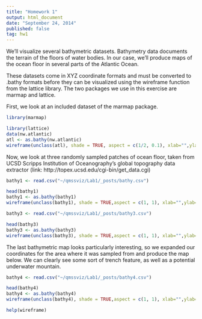 ```yaml
---
title: "Homework 1"
output: html_document
date: "September 24, 2014"
published: false
tag: hw1
---
```


We'll visualize several bathymetric datasets. Bathymetry data documents the terrain of the floors of water bodies. In our case, we'll produce maps of the ocean floor in several parts of the Atlantic Ocean.

These datasets come in XYZ coordinate formats and must be converted to .bathy formats before they can be visualized using the wireframe function from the lattice library. The two packages we use in this exercise are marmap and lattice.


First, we look at an included dataset of the marmap package.

```r

library(marmap)

library(lattice)
data(nw.atlantic)
atl <- as.bathy(nw.atlantic)
wireframe(unclass(atl), shade = TRUE, aspect = c(1/2, 0.1), xlab="",ylab="",zlab="")
```


Now, we look at three randomly sampled patches of ocean floor, taken from UCSD Scripps Institution of Oceanography's global topography data extractor (link: http://topex.ucsd.edu/cgi-bin/get_data.cgi)

```r
bathy1 <- read.csv("~/qmssviz/Lab1/_posts/bathy.csv")

head(bathy1)
bathy1 <- as.bathy(bathy1)
wireframe(unclass(bathy1), shade = TRUE,aspect = c(1, 1), xlab="",ylab="",zlab="",scales = list(arrows = FALSE))

bathy3 <- read.csv("~/qmssviz/Lab1/_posts/bathy3.csv")

head(bathy3)
bathy3 <- as.bathy(bathy3)
wireframe(unclass(bathy3), shade = TRUE,aspect = c(1, 1), xlab="",ylab="",zlab="",scales = list(arrows = FALSE))
```


The last bathymetric map looks particularly interesting, so we expanded our coordinates for the area where it was sampled from and produce the map below. We can clearly see some sort of trench feature, as well as a potential underwater mountain.


```r
bathy4 <- read.csv("~/qmssviz/Lab1/_posts/bathy4.csv")

head(bathy4)
bathy4 <- as.bathy(bathy4)
wireframe(unclass(bathy4), shade = TRUE,aspect = c(1, 1), xlab="",ylab="",zlab="",scales = list(arrows = FALSE))

help(wireframe)



```